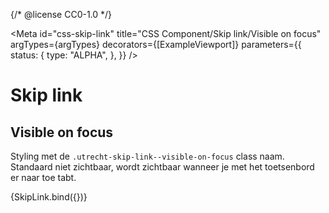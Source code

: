 {/* @license CC0-1.0 */}


<Meta
  id="css-skip-link"
  title="CSS Component/Skip link/Visible on focus"
  argTypes={argTypes}
  decorators={[ExampleViewport]}
  parameters={{
    status: {
      type: "ALPHA",
    },
  }}
/>

# Skip link

## Visible on focus

Styling met de `.utrecht-skip-link--visible-on-focus` class naam. Standaard niet zichtbaar, wordt zichtbaar wanneer je met het toetsenbord er naar toe tabt.

<Canvas>
  <Story
    name="Visible on focus"
    args={{
      ...exampleArgs,
      visibleOnFocus: true,
    }}
    parameters={{
      status: {
        type: "WORK IN PROGRESS",
        chromatic: { disableSnapshot: true },
      },
    }}
  >
    {SkipLink.bind({})}
  </Story>
</Canvas>

<ArgsTable story="Visible on focus" />
